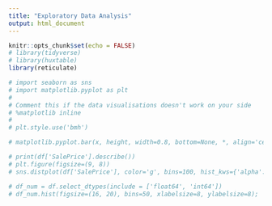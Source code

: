 ```yaml
---
title: "Exploratory Data Analysis"
output: html_document
---
```


```r
knitr::opts_chunk$set(echo = FALSE)
# library(tidyverse)
# library(huxtable)
library(reticulate)
```

```python
# import seaborn as sns
# import matplotlib.pyplot as plt
# 
# Comment this if the data visualisations doesn't work on your side
# %matplotlib inline
# 
# plt.style.use('bmh')

# matplotlib.pyplot.bar(x, height, width=0.8, bottom=None, *, align='center', data=None, **kwargs)
```

```python

# print(df['SalePrice'].describe())
# plt.figure(figsize=(9, 8))
# sns.distplot(df['SalePrice'], color='g', bins=100, hist_kws={'alpha': 0.4});

```

```python
# df_num = df.select_dtypes(include = ['float64', 'int64'])
# df_num.hist(figsize=(16, 20), bins=50, xlabelsize=8, ylabelsize=8);
```

